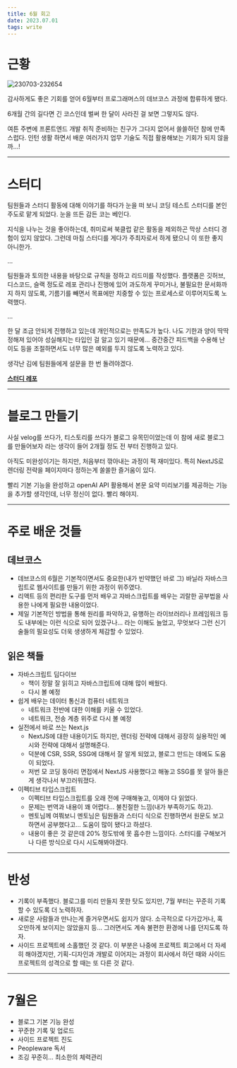 ```yaml
---
title: 6월 회고
date: 2023.07.01
tags: write
---
```


# 근황

![230703-232654](/posts/6월_회고/230703-232654.png)

감사하게도 좋은 기회를 얻어 6월부터 프로그래머스의 데브코스 과정에 합류하게 됐다.

6개월 간의 길다면 긴 코스인데 벌써 한 달이 사라진 걸 보면 그렇지도 않다.

여튼 주변에 프론트엔드 개발 취직 준비하는 친구가 그다지 없어서 쓸쓸하던 참에 만족스럽다. 인턴 생활 하면서 배운 여러가지 업무 기술도 직접 활용해보는 기회가 되지 않을까…!

---

# 스터디

팀원들과 스터디 활동에 대해 이야기를 하다가 눈을 떠 보니 코딩 테스트 스터디를 본인 주도로 맡게 되었다. 눈을 뜨든 감든 코는 베인다.

지식을 나누는 것을 좋아하는데, 취미로써 북클럽 같은 활동을 제외하곤 막상 스터디 경험이 있지 않았다. 그런데 마침 스터디를 게다가 주최자로서 하게 됐으니 이 또한 좋지 아니한가.

…

팀원들과 토의한 내용을 바탕으로 규칙을 정하고 리드미를 작성했다. 플랫폼은 깃허브, 디스코드, 슬랙 정도로 레포 관리나 진행에 있어 과도하게 꾸미거나, 불필요한 문서화까지 하지 않도록, 기름기를 빼면서 목표에만 치중할 수 있는 프로세스로 이루어지도록 노력했다.

…

한 달 조금 안되게 진행하고 있는데 개인적으로는 만족도가 높다. 나도 기한과 양이 딱딱 정해져 있어야 성실해지는 타입인 걸 알고 있기 때문에… 중간중간 피드백을 수용해 난이도 등을 조절하면서도 너무 많은 예외를 두지 않도록 노력하고 있다.

생각난 김에 팀원들에게 설문을 한 번 돌려야겠다.

**[스터디 레포](https://github.com/prgrms-web-devcourse/FEDC4-JS-code-study)**

---

# 블로그 만들기

사실 velog를 쓰다가, 티스토리를 쓰다가 블로그 유목민이었는데 이 참에 새로 블로그를 만들어보자 라는 생각이 들어 2개월 정도 전 부터 진행하고 있다.

아직도 미완성이기는 하지만, 처음부터 깎아내는 과정이 퍽 재미있다. 특히 NextJS로 렌더링 전략을 페이지마다 정하는게 쏠쏠한 즐거움이 있다.

빨리 기본 기능을 완성하고 openAI API 활용해서 본문 요약 미리보기를 제공하는 기능을 추가할 생각인데, 너무 정신이 없다. 빨리 해야지.

---

# 주로 배운 것들

## 데브코스

- 데브코스의 6월은 기본적이면서도 중요한(내가 빈약했던 바로 그) 바닐라 자바스크립트로 웹사이트를 만들기 위한 과정이 위주였다.
- 리액트 등의 편리한 도구를 먼저 배우고 자바스크립트를 배우는 괴랄한 공부법을 사용한 나에게 필요한 내용이었다.
- 제일 기본적인 방법을 통해 원리를 파악하고, 유행하는 라이브러리나 프레임워크 등도 내부에는 이런 식으로 되어 있겠구나… 라는 이해도 늘었고, 무엇보다 그런 신기술들의 필요성도 더욱 생생하게 체감할 수 있었다.

## 읽은 책들

- 자바스크립트 딥다이브
  - 책이 정말 잘 읽히고 자바스크립트에 대해 많이 배웠다.
  - 다시 볼 예정
- 쉽게 배우는 데이터 통신과 컴퓨터 네트워크
  - 네트워크 전반에 대한 이해를 키울 수 있었다.
  - 네트워크, 전송 계층 위주로 다시 볼 예정
- 실전에서 바로 쓰는 Next.js
  - NextJS에 대한 내용이기도 하지만, 렌더링 전략에 대해서 굉장히 실용적인 예시와 전략에 대해서 설명해준다.
  - 덕분에 CSR, SSR, SSG에 대해서 잘 알게 되었고, 블로그 만드는 데에도 도움이 되었다.
  - 저번 모 코딩 동아리 면접에서 NextJS 사용했다고 해놓고 SSG를 못 알아 들은게 생각나서 부끄러워졌다.
- 이펙티브 타입스크립트
  - 이펙티브 타입스크립트를 오래 전에 구매해놓고, 이제야 다 읽었다.
  - 문제는 번역과 내용이 꽤 어렵다… 불친절한 느낌(내가 부족하기도 하고).
  - 멘토님께 여쭤보니 멘토님은 팀원들과 스터디 식으로 진행하면서 원문도 보고 하면서 공부했다고… 도움이 많이 됐다고 하셨다.
  - 내용이 좋은 것 같은데 20% 정도밖에 못 흡수한 느낌이다. 스터디를 구해보거나 다른 방식으로 다시 시도해봐야겠다.

---

# 반성

- 기록이 부족했다. 블로그를 미리 만들지 못한 탓도 있지만, 7월 부터는 꾸준히 기록할 수 있도록 더 노력하자.
- 새로운 사람들과 만나는게 즐거우면서도 쉽지가 않다. 소극적으로 다가갔거나, 혹 오만하게 보이지는 않았을지 등… 그러면서도 계속 불편한 환경에 나를 던지도록 하자.
- 사이드 프로젝트에 소홀했던 것 같다. 이 부분은 나중에 프로젝트 회고에서 더 자세히 해야겠지만, 기획-디자인과 개발로 이어지는 과정이 회사에서 하던 때와 사이드 프로젝트의 성격으로 할 때는 또 다른 것 같다.

---

# 7월은

- 블로그 기본 기능 완성
- 꾸준한 기록 및 업로드
- 사이드 프로젝트 진도
- Peopleware 독서
- 조깅 꾸준히… 최소한의 체력관리
